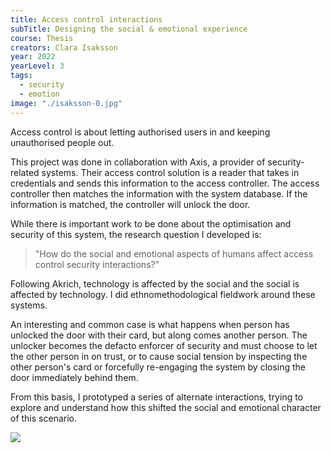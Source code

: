 ```yaml
---
title: Access control interactions
subTitle: Designing the social & emotional experience
course: Thesis
creators: Clara Isaksson
year: 2022
yearLevel: 3
tags:
  - security
  - emotion
image: "./isaksson-0.jpg"
---
```


Access control is about letting authorised users in and keeping unauthorised people out. 

This project was done in collaboration with Axis, a provider of security-related systems. Their access control solution is a reader that takes in credentials and sends this information to the access controller. The access controller then matches the information with the system database. If the information is matched, the controller will unlock the door. 

While there is important work to be done about the optimisation and security of this system, the research question I developed is:

<blockquote>
  "How do the social and emotional aspects of humans affect access control security interactions?"
</blockquote>

Following Akrich, technology is affected by the social and the social is affected by technology. I did ethnomethodological fieldwork around these systems.

An interesting and common case is what happens when person has unlocked the door with their card, but along comes another person. The unlocker becomes the defacto enforcer of security and must choose to let the other person in on trust, or to cause social tension by inspecting the other person's card or forcefully re-engaging the system by closing the door immediately behind them.

From this basis, I prototyped a series of alternate interactions, trying to explore and understand how this shifted the social and emotional character of this scenario.

![](./isaksson-0.jpg)

